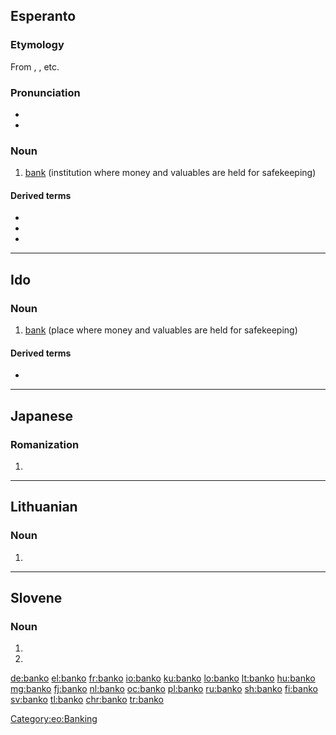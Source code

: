 ==Esperanto==
{{wikipedia|lang=eo}}

===Etymology===
From {{etyl|en|eo}} {{m|en|bank}}, {{etyl|it|eo}} {{m|it|banca}}, etc.

===Pronunciation===
* {{IPA|/ˈbanko/|lang=eo}}
* {{hyphenation|ban|ko|lang=eo}}

===Noun===
{{eo-head}}

# [[bank]] (institution where money and valuables are held for safekeeping)

====Derived terms====
* {{l|eo|bankaŭtomato|gloss=[[automated teller machine]]}}
* {{l|eo|bankisto|gloss=[[banker]]}}
* {{l|eo|datumbanko|gloss={{l|en|databank}}}}

[[Category:eo:Banking]]
{{eo BRO|7}}
{{eo GCSE|12}}

----

==Ido==

===Noun===
{{io-noun|bank}}

# [[bank]] (place where money and valuables are held for safekeeping)

====Derived terms====
* {{l|io|bankisto}}

----

==Japanese==

===Romanization===
{{ja-romaji}}

# {{ja-romanization of|ばんこ}}

----

==Lithuanian==

===Noun===
{{head|lt|noun form|g=m}}

# {{inflection of|bankas||gen|s|lang=lt}}

----

==Slovene==

===Noun===
{{head|sl|noun form|head=bánko}}

# {{inflection of|bánka||acc|s|lang=sl}}
# {{inflection of|bánka||ins|s|lang=sl}}

[[de:banko]]
[[el:banko]]
[[fr:banko]]
[[io:banko]]
[[ku:banko]]
[[lo:banko]]
[[lt:banko]]
[[hu:banko]]
[[mg:banko]]
[[fj:banko]]
[[nl:banko]]
[[oc:banko]]
[[pl:banko]]
[[ru:banko]]
[[sh:banko]]
[[fi:banko]]
[[sv:banko]]
[[tl:banko]]
[[chr:banko]]
[[tr:banko]]